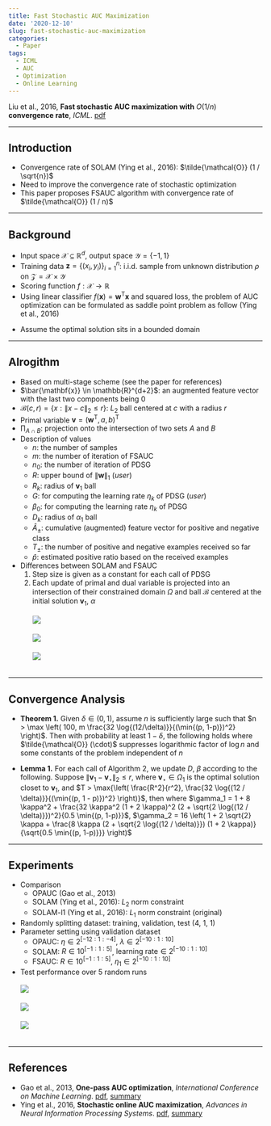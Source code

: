 ```yaml
---
title: Fast Stochastic AUC Maximization
date: '2020-12-10'
slug: fast-stochastic-auc-maximization
categories:
  - Paper
tags:
  - ICML
  - AUC
  - Optimization
  - Online Learning
---
```



\DeclareMathOperator*{\argmin}{argmin}
\DeclareMathOperator*{\argmax}{argmax}
\usepackage{amsmath}


Liu et al., 2016, **Fast stochastic AUC maximization with** $O(1/n)$ **convergence rate**, *ICML*. [pdf](http://proceedings.mlr.press/v80/liu18g/liu18g.pdf)


***


## Introduction
  * Convergence rate of SOLAM (Ying et al., 2016): $\tilde{\mathcal{O}} (1 / \sqrt{n})$
  * Need to improve the convergence rate of stochastic optimization
  * This paper proposes FSAUC algorithm with convergence rate of $\tilde{\mathcal{O}} (1 / n)$


***


## Background
  * Input space $\mathcal{X} \subseteq \mathbb{R}^d$, output space $\mathcal{Y} = \{ -1, 1\}$
  * Training data $\mathbf{z} = \{ (x_i, y_i) \}_{i = 1}^n$: i.i.d. sample from unknown distribution $\rho$ on $\mathcal{Z} = \mathcal{X} \times \mathcal{Y}$
  * Scoring function $f: \mathcal{X} \to \mathbb{R}$
  * Using linear classifier $f(\mathbf{x}) = \mathbf{w}^{\text{T}} \mathbf{x}$ and squared loss, the problem of AUC optimization can be formulated as saddle point problem as follow (Ying et al., 2016)

\begin{equation}
\min_{\begin{array}{c} \lVert \mathbf{w} \rVert \leq R \\[-2pt] (a, b) \in \mathbb{R}^2 \end{array}} \; \max_{\alpha \in \mathbb{R}} \; f(\mathbf{w}, a, b, \alpha) := \mathbb{E}_{\mathbf{z}} [F(\mathbf{w}, a, b, \alpha ; z)]
\end{equation}

\begin{equation}
\begin{split}
F(\mathbf{w}, a, b, \alpha ; z) & = (1 - p) (\mathbf{w}^{\text{T}} \mathbf{x} - a)^2 \mathbb{I}(y = 1) + p (\mathbf{w}^{\text{T}} \mathbf{x} - b)^2 \mathbb{I}(y = -1) \\[10pt]
& + 2 (1 + \alpha) (p \mathbf{w}^{\text{T}} x \mathbb{I}(y = -1) - (1 - p) \mathbf{w}^{\text{T}} \mathbf{x} \mathbb{I}(y = 1)) - p (1 - p) \alpha^2
\end{split}
\end{equation}

  * Assume the optimal solution sits in a bounded domain

\begin{equation}
\begin{split}
& \Omega_1 = \{ (\mathbf{w}, a, b) \; : \; \lvert \mathbf{w} \rVert \leq R, \; |a| \leq R \kappa, \; |b| \leq R \kappa \} \\[10pt]
& \Omega_2 = \{ \alpha \; : \; |\alpha| \leq 2R \kappa \} \\[10pt]
& \kappa = \sup_{x \in \mathcal{X}} \; \lVert x \rVert < \infty
\end{split}
\end{equation}


***


## Alrogithm
  * Based on multi-stage scheme (see the paper for references)
  * $\bar{\mathbf{x}} \in \mathbb{R}^{d+2}$: an augmented feature vector with the last two components being 0
  * $\mathcal{B} (c, r) = \{ x: \lVert x - c \rVert _2 \leq r\}$: $L_2$ ball centered at $c$ with a radius $r$
  * Primal variable $\mathbf{v} = (\mathbf{w}^{\text{T}}, a, b)^{\text{T}}$
  * $\prod_{A \cap B}$: projection onto the intersection of two sets $A$ and $B$
  * Description of values
    + $n$: the number of samples
    + $m$: the number of iteration of FSAUC
    + $n_0$: the number of iteration of PDSG
    + $R$: upper bound of $\lVert \mathbf{w} \rVert _1$ (*user*)
    + $R_k$: radius of $\mathbf{v}_1$ ball
    + $G$: for computing the learning rate $\eta_k$ of PDSG (*user*)
    + $\beta_0$: for computing the learning rate $\eta_k$ of PDSG
    + $D_k$: radius of $\alpha_1$ ball
    + $\hat{A}_{\pm}$: cumulative (augmented) feature vector for positive and negative class
    + $T_{\pm}$: the number of positive and negative examples received so far
    + $\hat{p}$: estimated positive ratio based on the received examples
  * Differences between SOLAM and FSAUC
    1. Step size is given as a constant for each call of PDSG
    2. Each update of primal and dual variable is projected into an intersection of their constrained domain $\Omega$ and ball $\mathcal{B}$ centered at the initial solution $\mathbf{v}_1$, $\alpha$
<br>
<br>
![](images/Algorithm_01.PNG)
<br>
<br>
![](images/Algorithm_02.PNG)
<br>
<br>
![](images/Algorithm_03.PNG)
<br>
<br>


***


## Convergence Analysis
  * **Theorem 1.** Given $\delta \in (0, 1)$, assume $n$ is sufficiently large such that $n > \max \left( 100, m \frac{32 \log{(12/\delta)}}{(\min{(p, 1-p)})^2} \right)$. Then with probability at least $1 - \delta$, the following holds where $\tilde{\mathcal{O}} (\cdot)$ suppresses logarithmic factor of $\log{n}$ and some constants of the problem independent of $n$

\begin{equation}
\max_{\alpha \in \Omega_2} f(\hat{\mathbf{v}}_m, \alpha) - \min_{\mathbf{v} \in \Omega_1} \max_{\alpha \in \Omega_2} f(\mathbf{v}, \alpha) \leq \tilde{\mathcal{O}} \left( \frac{\log{(1 / \delta)}}{n} \right)
\end{equation}

  * **Lemma 1.** For each call of Algorithm 2, we update $D$, $\beta$ according to the following.
    \begin{equation}
    \begin{split}
    & D = 2 \sqrt{2} \kappa r + \frac{4 \sqrt{2} \kappa (2 + \sqrt{2 \log{(12 / \delta)}}) (1 + 2 \kappa) R}{\sqrt{\min{(\hat{p}, 1 - \hat{p})} T - \sqrt{2 T \log{(12 / \delta)}}}}
\\[10pt]
    & \beta = 1 + 8 \kappa^2 + \frac{32 \kappa^2 (1 + 2 \kappa)^2 (2 + \sqrt{2 \log{(12 / \delta)}})^2}{\min{(\hat{p}, 1 - \hat{p})} - \sqrt{\frac{2 \log{(12 / \delta)}}{T}}}
    \end{split}
    \end{equation}
    Suppose $\lVert \mathbf{v}_1 - \mathbf{v}_{\star} \rVert _2 \leq r$, where $\mathbf{v}_{\star} \in \Omega_1$ is the optimal solution closet to $\mathbf{v}_1$, and $T > \max{\left( \frac{R^2}{r^2}, \frac{32 \log{(12 / \delta)}}{(\min{(p, 1 - p)})^2} \right)}$, then
    \begin{equation}
    \max_{\alpha \in \Omega_2} f(\bar{\mathbf{v}}_T, \alpha) - \min_{\mathbf{v} \in \Omega_1} \max_{\alpha \in \Omega_2} f(\mathbf{v}, \alpha) \leq \frac{(2 \sqrt{3 \gamma_1} + \sqrt{\log{(6T/ \delta)}} \gamma_2) r G}{\sqrt{T}}
    \end{equation}
    where $\gamma_1 = 1 + 8 \kappa^2 + \frac{32 \kappa^2 (1 + 2 \kappa)^2 (2 + \sqrt{2 \log{(12 / \delta)}})^2}{0.5 \min{(p, 1-p)}}$, $\gamma_2 = 16 \left( 1 + 2 \sqrt{2} \kappa + \frac{8 \kappa (2 + \sqrt{2 \log{(12 / \delta)}}) (1 + 2 \kappa)}{\sqrt{0.5 \min{(p, 1-p)}}} \right)$


***


## Experiments
  * Comparison
    + OPAUC (Gao et al., 2013)
    + SOLAM (Ying et al., 2016): $L_2$ norm constraint
    + SOLAM-l1  (Ying et al., 2016): $L_1$ norm constraint (original)
  * Randomly splitting dataset: training, validation, test (4, 1, 1)
  * Parameter setting using validation dataset
    + OPAUC: $\eta \in 2^{[-12:1:-4]}$, $\lambda \in 2^{[-10:1:10]}$
    + SOLAM: $R \in 10^{[-1:1:5]}$, $\text{learning rate} \in 2^{[-10:1:10]}$
    + FSAUC: $R \in 10^{[-1:1:5]}$, $\eta_1 \in 2^{[-10:1:10]}$
  * Test performance over 5 random runs
<br>
<br>
![](images/Table_01.PNG)
<br>
<br>
![](images/Fig_01.PNG)
<br>
<br>
![](images/Fig_02.PNG)
<br>
<br>


***


## References
  * Gao et al., 2013, **One-pass AUC optimization**, *International Conference on Machine Learning*. [pdf](http://proceedings.mlr.press/v28/gao13.pdf), [summary](https://haaforever.github.io/blog/post/2020/12/07/one-pass-auc-optimization/)
  * Ying et al., 2016, **Stochastic online AUC maximization**, *Advances in Neural Information Processing Systems*. [pdf](https://papers.nips.cc/paper/2016/file/c52f1bd66cc19d05628bd8bf27af3ad6-Paper.pdf), [summary](https://haaforever.github.io/blog/post/2020/12/08/stochastic-online-auc-maximization/)


